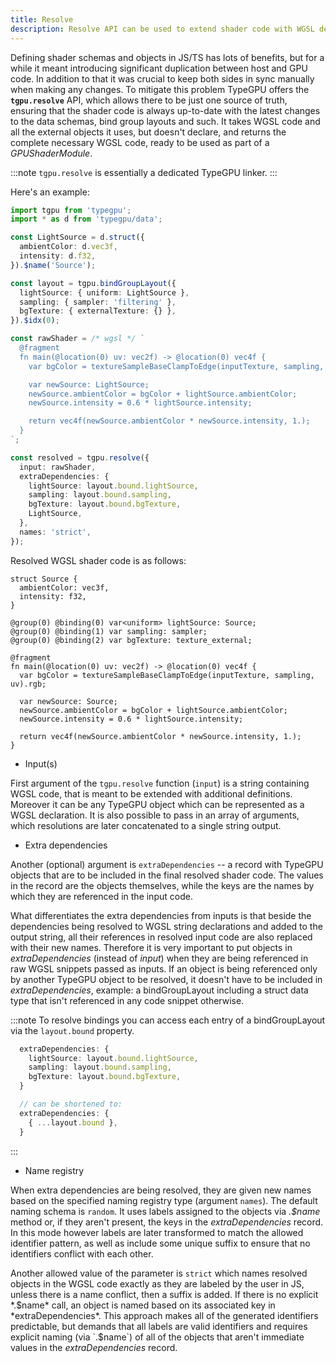 ```yaml
---
title: Resolve
description: Resolve API can be used to extend shader code with WGSL definitions of TypeGPU-defined objects.
---
```


Defining shader schemas and objects in JS/TS has lots of benefits, but for a while it meant introducing significant duplication between host and GPU code.
In addition to that it was crucial to keep both sides in sync manually when making any changes.
To mitigate this problem TypeGPU offers the **`tgpu.resolve`** API, which allows there to be just one source of truth,
ensuring that the shader code is always up-to-date with the latest changes to the data schemas, bind group layouts and such. It takes WGSL code and all the external objects it uses, but doesn't declare, and returns the complete necessary WGSL code, ready to be used as part of a *GPUShaderModule*.

:::note
`tgpu.resolve` is essentially a dedicated TypeGPU linker.
:::

Here's an example:
```ts
import tgpu from 'typegpu';
import * as d from 'typegpu/data';

const LightSource = d.struct({
  ambientColor: d.vec3f,
  intensity: d.f32,
}).$name('Source');

const layout = tgpu.bindGroupLayout({
  lightSource: { uniform: LightSource },
  sampling: { sampler: 'filtering' },
  bgTexture: { externalTexture: {} },
}).$idx(0);

const rawShader = /* wgsl */ `
  @fragment
  fn main(@location(0) uv: vec2f) -> @location(0) vec4f {
    var bgColor = textureSampleBaseClampToEdge(inputTexture, sampling, uv).rgb;

    var newSource: LightSource;
    newSource.ambientColor = bgColor + lightSource.ambientColor;
    newSource.intensity = 0.6 * lightSource.intensity;

    return vec4f(newSource.ambientColor * newSource.intensity, 1.);
  }
`;

const resolved = tgpu.resolve({
  input: rawShader,
  extraDependencies: {
    lightSource: layout.bound.lightSource,
    sampling: layout.bound.sampling,
    bgTexture: layout.bound.bgTexture,
    LightSource,
  },
  names: 'strict',
});
```

Resolved WGSL shader code is as follows:

```wgsl
struct Source {
  ambientColor: vec3f,
  intensity: f32,
}

@group(0) @binding(0) var<uniform> lightSource: Source;
@group(0) @binding(1) var sampling: sampler;
@group(0) @binding(2) var bgTexture: texture_external;

@fragment
fn main(@location(0) uv: vec2f) -> @location(0) vec4f {
  var bgColor = textureSampleBaseClampToEdge(inputTexture, sampling, uv).rgb;

  var newSource: Source;
  newSource.ambientColor = bgColor + lightSource.ambientColor;
  newSource.intensity = 0.6 * lightSource.intensity;

  return vec4f(newSource.ambientColor * newSource.intensity, 1.);
}
```

* Input(s)

First argument of the `tgpu.resolve` function (`input`) is a string containing WGSL code, that is meant to be extended with additional definitions. Moreover it can be any TypeGPU object which can be represented as a WGSL declaration. It is also possible to pass in an array of arguments, which resolutions are later concatenated to a single string output.

* Extra dependencies

Another (optional) argument is `extraDependencies` -- a record with TypeGPU objects that are to be included in the final resolved shader code. The values in the record are the objects themselves, while the keys are the names by which they are referenced in the input code. 

What differentiates the extra dependencies from inputs is that beside the dependencies being resolved to WGSL string declarations and added to the output string, all their references in resolved input code are also replaced with their new names. 
Therefore it is very important to put objects in *extraDependencies* (instead of *input*) when they are being referenced in raw WGSL snippets passed as inputs. If an object is being referenced only by another TypeGPU object to be resolved, it doesn't have to be included in *extraDependencies*, example: a bindGroupLayout including a struct data type that isn't referenced in any code snippet otherwise.

:::note
To resolve bindings you can access each entry of a bindGroupLayout via the `layout.bound` property.

```ts
  extraDependencies: {
    lightSource: layout.bound.lightSource,
    sampling: layout.bound.sampling,
    bgTexture: layout.bound.bgTexture,
  }

  // can be shortened to:
  extraDependencies: {
    { ...layout.bound },
  }
```
:::

* Name registry

When extra dependencies are being resolved, they are given new names based on the specified naming registry type (argument `names`).
The default naming schema is `random`. It uses labels assigned to the objects via *.$name* method or, if they aren't present, the keys in the *extraDependencies* record. 
In this mode however labels are later transformed to match the allowed identifier pattern, as well as include some unique suffix to ensure that no identifiers conflict with each other. 

Another allowed value of the parameter is `strict` which names resolved objects in the WGSL code exactly as they are labeled by the user in JS, 
unless there is a name conflict, then a suffix is added. 
If there is no explicit *.$name* call, an object is named based on its associated key in *extraDependencies*. 
This approach makes all of the generated identifiers predictable, but demands that all labels are valid identifiers 
and requires explicit naming (via `.$name`) of all of the objects that aren't immediate values in the *extraDependencies* record.
